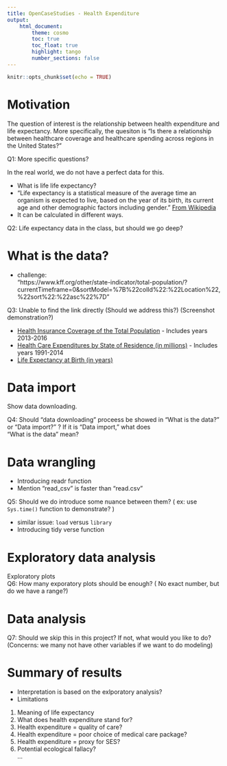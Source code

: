 ```yaml
---
title: OpenCaseStudies - Health Expenditure   
output: 
    html_document:
        theme: cosmo 
        toc: true
        toc_float: true
        highlight: tango
        number_sections: false
---
```


```r
knitr::opts_chunk$set(echo = TRUE)
```

# Motivation  

The question of interest is the relationship between 
health expenditure and life expectancy. More specifically,
the quesiton is "Is there a relationship between 
healthcare coverage and healthcare spending across regions 
in the United States?"
  
Q1: More specific questions?   

In the real world, we do not have a perfect data for 
this. 
 
* What is life life expectancy?    
- "Life expectancy is a statistical measure of the average time 
an organism is expected to live, based on the year of its birth, 
its current age and other demographic factors including gender."
[From Wikipedia](https://en.wikipedia.org/wiki/Life_expectancy)
- It can be calculated in different ways.    

Q2: Life expectancy data in the class, but should we go deep?  
 
# What is the data? 
- challenge:  
"https://www.kff.org/other/state-indicator/total-population/?currentTimeframe=0&sortModel=%7B%22colId%22:%22Location%22,%22sort%22:%22asc%22%7D"

  
  
Q3: Unable to find the link directly (Should we address this?) 
(Screenshot demonstration?)     


 * [Health Insurance Coverage of the Total Population](https://www.kff.org/other/state-indicator/total-population/) - Includes years 2013-2016
* [Health Care Expenditures by State of Residence (in millions)](https://www.kff.org/other/state-indicator/health-care-expenditures-by-state-of-residence-in-millions/) - Includes years 1991-2014
* [Life Expectancy at Birth (in years)](https://www.kff.org/other/state-indicator/life-expectancy)    

# Data import
Show data downloading.   


Q4: Should "data downloading" proceess be showed in "What is the 
data?" or "Data import?" ? If it is "Data import," what does  
"What is the data" mean? 

 
# Data wrangling 
* Introducing readr function    
- Mention "read_csv" is faster than "read.csv"   
  
Q5: Should we do introduce some nuance between them? (
ex: use `Sys.time()` function to demonstrate? )           

- similar issue: `load` versus `library`    
* Introducing tidy verse function    
    
# Exploratory data analysis 
Exploratory plots   
Q6: How many exporatory plots should be enough? (
No exact number, but do we have a range?)  

# Data analysis    
Q7: Should we skip this in this project? If not, 
what would you like to do? (Concerns: we many not have
other variables if we want to do modeling)  
   
# Summary of results
- Interpretation is based on the exlporatory analysis?            
- Limitations   
(1) Meaning of life expectancy   
(2) What does health expenditure stand for?   
(3) Health expenditure = quality of care?     
(4) Health expenditure = poor choice of medical care package?   
(5) Health expenditure = proxy for SES?   
(6) Potential ecological fallacy?        
...   
